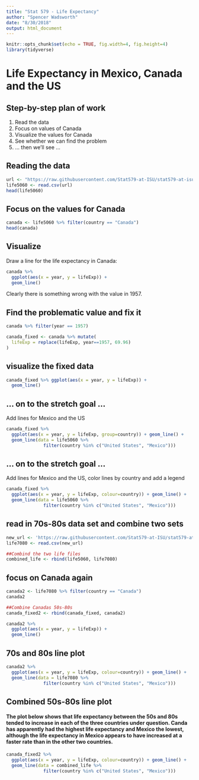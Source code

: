 ```yaml
---
title: "Stat 579 - Life Expectancy"
author: "Spencer Wadsworth"
date: "8/30/2018"
output: html_document
---
```


```r
knitr::opts_chunk$set(echo = TRUE, fig.width=4, fig.height=4)
library(tidyverse)
```

# Life Expectancy in Mexico, Canada and the US 

## Step-by-step plan of work

1. Read the data
2. Focus on values of Canada
3. Visualize the values for Canada
4. See whether we can find the problem
5. ... then we'll see ...

## Reading the data 

```r
url <- "https://raw.githubusercontent.com/Stat579-at-ISU/stat579-at-isu.github.io/master/homework/data/gapminder-5060.csv" # nasty looking, but doesn't make any assumptions about data on your machine
life5060 <- read.csv(url)
head(life5060)
```

## Focus on the values for Canada

```r
canada <- life5060 %>% filter(country == "Canada")
head(canada)
```

## Visualize 

Draw a line for the life expectancy in Canada:
```r
canada %>% 
  ggplot(aes(x = year, y = lifeExp)) +
  geom_line()
```

Clearly there is something wrong with the value in 1957.

## Find the problematic value and fix it

```r
canada %>% filter(year == 1957)

canada_fixed <- canada %>% mutate(
  lifeExp = replace(lifeExp, year==1957, 69.96)  
)
```

## visualize the fixed data

```r
canada_fixed %>% ggplot(aes(x = year, y = lifeExp)) +
  geom_line()
```

## ... on to the stretch goal ... 

Add lines for Mexico and the US

```r
canada_fixed %>% 
  ggplot(aes(x = year, y = lifeExp, group=country)) + geom_line() +
  geom_line(data = life5060 %>% 
              filter(country %in% c("United States", "Mexico")))
```

## ... on to the stretch goal ... 

Add lines for Mexico and the US, color lines by country and add a legend

```r
canada_fixed %>% 
  ggplot(aes(x = year, y = lifeExp, colour=country)) + geom_line() +
  geom_line(data = life5060 %>% 
              filter(country %in% c("United States", "Mexico")))

```

## read in 70s-80s data set and combine two sets

```r
new_url <- 'https://raw.githubusercontent.com/Stat579-at-ISU/stat579-at-isu.github.io/master/homework/data/gap7080.csv'
life7080 <- read.csv(new_url)

##Combind the two life files
combined_life <- rbind(life5060, life7080)
```

## focus on Canada again 

```r
canada2 <- life7080 %>% filter(country == "Canada")
canada2

##Combine Canadas 50s-80s
canada_fixed2 <- rbind(canada_fixed, canada2)
```

```r
canada2 %>% 
  ggplot(aes(x = year, y = lifeExp)) +
  geom_line()
```

## 70s and 80s line plot

```r
canada2 %>% 
  ggplot(aes(x = year, y = lifeExp, colour=country)) + geom_line() +
  geom_line(data = life7080 %>% 
              filter(country %in% c("United States", "Mexico")))
```

## Combined 50s-80s line plot
#### The plot below shows that life expectancy between the 50s and 80s tended to increase in each of the three countries under question. Canda has apparently had the highest life expectancy and Mexico the lowest, although the life expectancy in Mexico appears to have increased at a faster rate than in the other two countries.
```r
canada_fixed2 %>% 
  ggplot(aes(x = year, y = lifeExp, colour=country)) + geom_line() +
  geom_line(data = combined_life %>% 
              filter(country %in% c("United States", "Mexico")))
```

